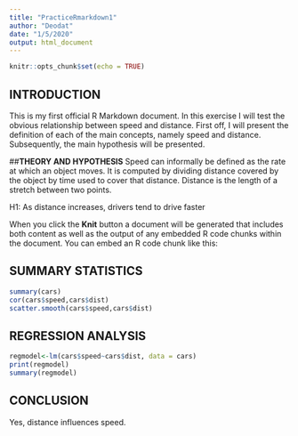 ```yaml
---
title: "PracticeRmarkdown1"
author: "Deodat"
date: "1/5/2020"
output: html_document
---
```


```r
knitr::opts_chunk$set(echo = TRUE)
```

## **INTRODUCTION**

This is my first official R Markdown document. In this exercise I will test the obvious relationship between speed and distance. First off, I will present the definition of each of the main concepts, namely speed and distance. Subsequently, the main hypothesis will be presented. 

##**THEORY AND HYPOTHESIS**
Speed can informally be defined as the rate at which an object moves. It is computed by dividing distance covered by the object by time used to cover that distance. Distance is the length of a stretch between two points.

H1: As distance increases, drivers tend to drive faster

When you click the **Knit** button a document will be generated that includes both content as well as the output of any embedded R code chunks within the document. You can embed an R code chunk like this:

## **SUMMARY STATISTICS**

```r
summary(cars)
cor(cars$speed,cars$dist)
scatter.smooth(cars$speed,cars$dist)
```

## **REGRESSION ANALYSIS**
```r
regmodel<-lm(cars$speed~cars$dist, data = cars)
print(regmodel)
summary(regmodel)
```


## **CONCLUSION**
Yes, distance influences speed.

